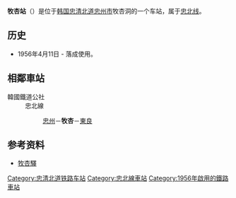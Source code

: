 
{{expand|time=2014-05-11T12:18:57+00:00}}
{{朝鮮半島車站資訊
|公司色 = #0066b3
|文字色 = 
|站名 = 牧杏站<br />{{lang|en|Mokhaeng}}
|圖片 =
|pxl = 
|圖片說明 =
|所屬路線 = [[忠北线|忠北线]]
|車站編號 = 
|前一站 = [[忠州站|忠州]]
|前一站距離 =5.4
|後一站距離 =4.6
|後一站 = [[东良站|东良]]
|距離 = 88.1
|起點站 = [[鸟致院站|鸟致院]]
|諺文 = 목행역
|朝鮮漢字 = 牧杏驛
|文觀部式 =Mokhaeng-yeok 
|馬-賴式 =
|副站名 = 
|停站路線數 = 
|所屬公司 = [[韩国铁道公社|韩国铁道公社]]
|所在地 =[[忠清北道|忠清北道]][[忠州市|忠州市]]牧杏洞170
|車站構造 = 地面车站
|月台配置 = 2面4线
|啟用年月日 =1956年4月11日 
|廢站年月日 = 
|上下車人次 =
|統計年度 =
|轉車 = 
|備註 = 
|全寬備註 = 
}}

'''牧杏站'''（{{kor|諺=목행역|漢=牧杏驛|羅=Mokhaeng yeok|f=y}}）是位于[[韩国|韩国]][[忠清北道|忠清北道]][[忠州市|忠州市]]牧杏洞的一个车站，属于[[忠北线|忠北线]]。

== 历史 ==
*1956年4月11日 - 落成使用。

== 相鄰車站 ==
;韓國鐵道公社
:忠北線
::[[忠州站|忠州]]－'''牧杏'''－[[東良站|東良]]

==参考资料==
*[https://web.archive.org/web/20140606231228/http://www.invisibleone.com.ne.kr/stationphoto/mokhaeng.htm 牧杏驛]
{{忠北线}}

[[Category:忠清北道铁路车站|Category:忠清北道铁路车站]]
[[Category:忠北線車站|Category:忠北線車站]]
[[Category:1956年啟用的鐵路車站|Category:1956年啟用的鐵路車站]]